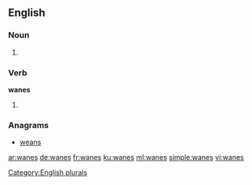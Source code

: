 ==English==

===Noun===
{{head|en}}

# {{plural of|wane}}

===Verb===
'''wanes'''

# {{en-third-person singular of|wane}}

===Anagrams===
* [[weans#English|weans]]

[[Category:English plurals]]

[[ar:wanes]]
[[de:wanes]]
[[fr:wanes]]
[[ku:wanes]]
[[ml:wanes]]
[[simple:wanes]]
[[vi:wanes]]